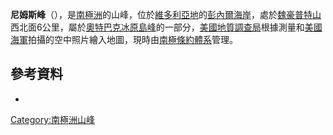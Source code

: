 {{coord|72|34|S|160|58|E|display=title}}

'''尼姆斯峰'''（{{lang-en|Nims Peak}}），是[[南極洲|南極洲]]的山峰，位於[[維多利亞地|維多利亞地]]的[[彭內爾海岸|彭內爾海岸]]，處於[[魏豪普特山|魏豪普特山]]西北面6公里，屬於[[奧特巴克冰原島峰|奧特巴克冰原島峰]]的一部分，[[美國地質調查局|美國地質調查局]]根據測量和[[美國海軍|美國海軍]]拍攝的空中照片繪入地圖，現時由[[南極條約體系|南極條約體系]]管理。

==參考資料==
* {{usgs-gazetteer}}

{{Antarctica-geo-stub}}
[[Category:南極洲山峰|Category:南極洲山峰]]